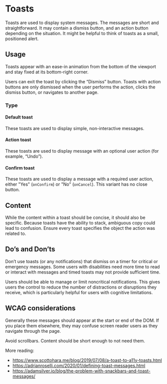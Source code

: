 
# Toasts

Toasts are used to display system messages. The messages are short and straightforward. It may contain a dismiss button, and an action button depending on the situation. It might be helpful to think of toasts as a small, positioned alert.

## Usage

Toasts appear with an ease-in animation from the bottom of the viewport and stay fixed at its bottom-right corner.

Users can exit the toast by clicking the “Dismiss” button. Toasts with action buttons are only dismissed when the user performs the action, clicks the dismiss button, or navigates to another page.

### Type

#### Default toast

These toasts are used to display simple, non-interactive messages.

<Canvas>
  <Story id="components-toast--default" />
</Canvas>

#### Action toast

These toasts are used to display message with an optional user action (for example, “Undo”).

<Canvas>
  <Story id="components-toast--action" />
</Canvas>

#### Confirm toast

These toasts are used to display a message with a required user action, either "Yes" (`onConfirm`) or "No" (`onCancel`). This variant has no close button.

<Canvas>
  <Story id="components-toast--confirm" />
</Canvas>

## Content

While the content within a toast should be concise, it should also be specific. Because toasts have the ability to stack, ambiguous copy could lead to confusion. Ensure every toast specifies the object the action was related to.

## Do’s and Don’ts

Don’t use toasts (or any notifications) that dismiss on a timer for critical or emergency messages. Some users with disabilities need more time to read or interact with messages and timed toasts may not provide sufficient time.

Users should be able to manage or limit noncritical notifications. This gives users the control to reduce the number of distractions or disruptions they receive, which is particularly helpful for users with cognitive limitations.

## WCAG considerations

Generally these messages should appear at the start or end of the DOM. If you place them elsewhere, they may confuse screen reader users as they navigate through the page.

Avoid scrollbars. Content should be short enough to not need them.

More reading:

- https://www.scottohara.me/blog/2019/07/08/a-toast-to-a11y-toasts.html
- https://adrianroselli.com/2020/01/defining-toast-messages.html
- https://adamsilver.io/blog/the-problem-with-snackbars-and-toast-messages/
